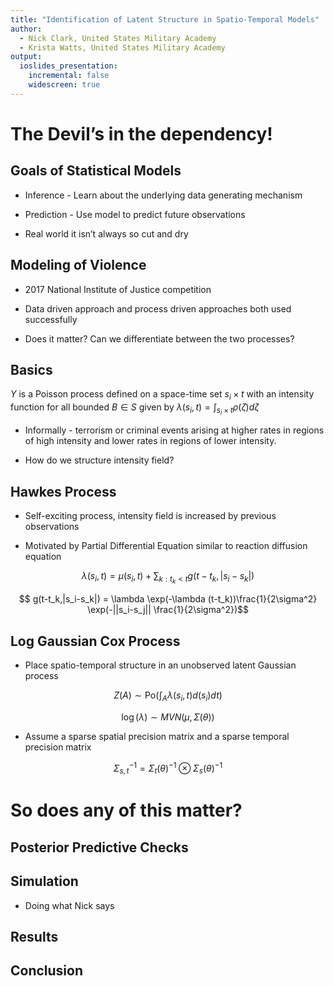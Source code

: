 ```yaml
---
title: "Identification of Latent Structure in Spatio-Temporal Models"
author: 
  - Nick Clark, United States Military Academy
  - Krista Watts, United States Military Academy  
output: 
  ioslides_presentation:
    incremental: false
    widescreen: true
---
```


# The Devil's in the dependency!

## Goals of Statistical Models

* Inference - Learn about the underlying data generating mechanism

* Prediction - Use model to predict future observations

* Real world it isn't always so cut and dry

## Modeling of Violence

* 2017 National Institute of Justice competition

* Data driven approach and process driven approaches both used successfully

* Does it matter? Can we differentiate between the two processes?

## Basics

$Y$ is a Poisson process defined on a space-time set $s_i \times t$ with an intensity function for all bounded $B \in S$ given by $\lambda(s_i,t) =  \int_{s_i \times t} \rho (\zeta) d\zeta$

* Informally - terrorism or criminal events arising at higher rates in regions of high intensity and lower rates in regions of lower intensity. 

* How do we structure intensity field?


## Hawkes Process

* Self-exciting process, intensity field is increased by previous observations

* Motivated by Partial Differential Equation similar to reaction diffusion equation

$$
\lambda(s_i,t) = \mu(s_i,t) + \sum_{k: t_k < t} g(t-t_k, |s_i - s_k|)$$


$$
    g(t-t_k,|s_i-s_k|) = \lambda \exp(-\lambda (t-t_k))\frac{1}{2\sigma^2} \exp(-||s_i-s_j|| \frac{1}{2\sigma^2})$$
    
    

## Log Gaussian Cox Process

* Place spatio-temporal structure in an unobserved latent Gaussian process

$$  Z(A) \sim \mbox{Po}\left(\int_A \lambda(s_i,t) d(s_i) dt\right)$$

$$     \log(\lambda) \sim MVN (\mu,\Sigma(\theta))$$

* Assume a sparse spatial precision matrix and a sparse temporal precision matrix



$$\Sigma_{s,t}^{-1} = \Sigma_t(\theta)^{-1} \otimes \Sigma_{s}(\theta)^{-1}$$


# So does any of this matter?

## Posterior Predictive Checks

## Simulation

* Doing what Nick says

## Results

## Conclusion

